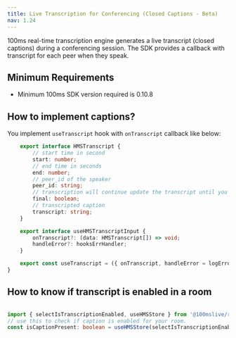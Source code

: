 ```yaml
---
title: Live Transcription for Conferencing (Closed Captions - Beta)
nav: 1.24
---
```


100ms real-time transcription engine generates a live transcript (closed captions) during a conferencing session. 
The SDK provides a callback with transcript for each peer when they speak.

## Minimum Requirements

-   Minimum 100ms SDK version required is 0.10.8

## How to implement captions?

You implement `useTranscript` hook with `onTranscript` callback like below:

```ts
    export interface HMSTranscript {
        // start time in second
        start: number;
        // end time in seconds
        end: number;
        // peer_id of the speaker
        peer_id: string;
        // transcription will continue update the transcript until you receive final keyword
        final: boolean;
        // transcripted caption
        transcript: string;
    }

    export interface useHMSTranscriptInput {
        onTranscript?: (data: HMSTranscript[]) => void;
        handleError?: hooksErrHandler;
    }

    export const useTranscript = ({ onTranscript, handleError = logErrorHandler }: useHMSTranscriptInput);
}
```

## How to know if transcript is enabled in a room

```ts

import { selectIsTranscriptionEnabled, useHMSStore } from '@100mslive/react-sdk';
// use this to check if caption is enabled for your room.
const isCaptionPresent: boolean = useHMSStore(selectIsTranscriptionEnabled);

```